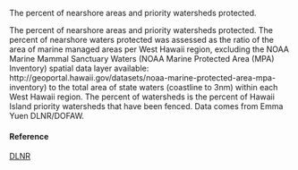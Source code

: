 The percent of nearshore areas and priority watersheds protected.

The percent of nearshore areas and priority watersheds protected. The percent of nearshore waters protected was assessed as the ratio of the area of marine managed areas per West Hawaii region, excluding the NOAA Marine Mammal Sanctuary Waters (NOAA Marine Protected Area (MPA) Inventory) spatial data layer available: http://geoportal.hawaii.gov/datasets/noaa-marine-protected-area-mpa-inventory) to the total area of state waters (coastline to 3nm) within each West Hawaii region. The percent of watersheds is the percent of Hawaii Island priority watersheds that have been fenced. Data comes from Emma Yuen DLNR/DOFAW.

#### Reference

[DLNR](http://geoportal.hawaii.gov/datasets/marine-managed-areas-dar?geometry=-165.4%2C19.079%2C-149.745%2C22.671)
